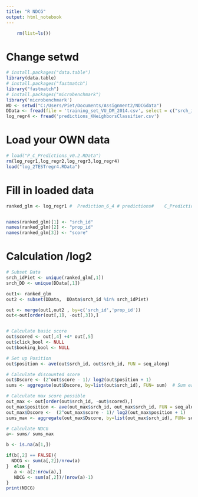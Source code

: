 ---
title: "R NDCG"
output: html_notebook
---

```{r}
    rm(list=ls())
```

# Change setwd
```{r}
# install.packages("data.table")
library(data.table)
# install.packages("fastmatch")
library("fastmatch")
# install.packages("microbenchmark")
library('microbenchmark')
WD <- setwd("C:/Users/Piet/Documents/Assignment2/NDCGdata")
DData <- fread(file = 'training_set_VU_DM_2014.csv', select = c("srch_id","click_bool","booking_bool","prop_id"))
log_regr4 <- fread('predictions_KNeighborsClassifier.csv')
```


# Load your OWN data
```{r}
# load("P_C_Predictions_v0.2.RData")
rm(log_regr1,log_regr2,log_regr3,log_regr4)
load("log_2TESTregr4.RData")

```
# Fill in loaded data
```{r}
ranked_glm <- log_regr1 #  Prediction_6_4 # predictions#    C_Prediction_4 #log_regr          #CHANGE


names(ranked_glm)[1] <- "srch_id"
names(ranked_glm)[2] <- "prop_id"
names(ranked_glm[3]) <- "score"
```
 
 
 
# Calculation /log2
```{r}
# Subset Data
srch_idPiet <- unique(ranked_glm[,1])
srch_DD <- unique(DData[,1])

out1<- ranked_glm
out2 <- subset(DData,  DData$srch_id %in% srch_idPiet)

out <- merge(out1,out2 , by=c('srch_id','prop_id'))
out<-out[order(out[,1], -out[,3]),]


# Calculate basic score 
out$scored <- out[,4] +4* out[,5]
out$click_bool <- NULL
out$booking_bool <- NULL

# Set up Position
out$position <- ave(out$srch_id, out$srch_id, FUN = seq_along)

# Calculate discounted score
out$Dscore <- (2^out$score - 1)/ log2(out$position + 1)
sums <- aggregate(out$Dscore, by=list(out$srch_id), FUN= sum)  # Sum each score for each group-id

# Calculate max score possible
out_max <- out[order(out$srch_id, -out$scored),]
out_max$position <- ave(out_max$srch_id, out_max$srch_id, FUN = seq_along)
out_max$Dscore <-  (2^out_max$score - 1)/ log2(out_max$position + 1)
sums_max <- aggregate(out_max$Dscore, by=list(out_max$srch_id), FUN= sum)  # Sum each score for each group-id

# Calculate NDCG
a<- sums/ sums_max

b <- is.na(a[1,])

if(b[,2] == FALSE){
  NDCG <- sum(a[,2])/nrow(a)
}  else {
   a <- a[2:nrow(a),]
   NDCG <- sum(a[,2])/(nrow(a)-1)
}
print(NDCG)
```
















<!-- # [POSITION DETERMINED RANDOMLY] -->
<!-- ```{r} -->
<!-- # Subset Data -->
<!-- srch_idPiet <- unique(ranked_glm[,1]) -->
<!-- out <- subset(DData, srch_id %in% srch_idPiet) -->

<!-- # Calculate basic score  -->
<!-- out$scored <- out[,2] +4* out[,3] -->

<!-- # Set up Position -->
<!-- out$position <- ave(out$srch_id, out$srch_id, FUN = seq_along) -->


<!-- # Delete variables -->
<!-- out$click_bool <- NULL -->
<!-- out$booking_bool <- NULL -->

<!-- # Calculate discounted score -->
<!-- out$Dscore <- (2^out$scored - 1)/ log2(out$position + 1) -->
<!-- sums <- aggregate(out$Dscore, by=list(out$srch_id), FUN= sum)  # Sum each score for each group-id -->

<!-- # Calculate max score possible -->
<!-- out_max <- out[order(out$srch_id, -out$scored),] -->
<!-- out_max$position <- ave(out_max$srch_id, out_max$srch_id, FUN = seq_along) -->
<!-- out_max$Dscore <-  (2^out_max$score - 1)/ log2(out_max$position + 1) -->
<!-- sums_max <- aggregate(out_max$Dscore, by=list(out_max$srch_id), FUN= sum)  # Sum each score for each group-id -->

<!-- # Calculate NDCG -->
<!-- a<- sums/ sums_max -->
<!-- NDCG <- sum(a[,2])/nrow(sums) -->
<!-- ``` -->


